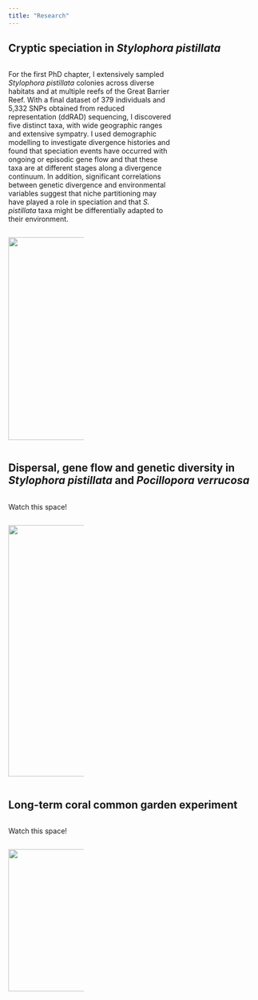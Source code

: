 ```yaml
---
title: "Research"
---
```


```{=html}
<style>
.add-space{
padding-right: 5%;
}

</style>
```
## Cryptic speciation in *Stylophora pistillata*

::: {.column .add-space width="65%"}
For the first PhD chapter, I extensively sampled *Stylophora pistillata* colonies across diverse habitats and at multiple reefs of the Great Barrier Reef. With a final dataset of 379 individuals and 5,332 SNPs obtained from reduced representation (ddRAD) sequencing, I discovered five distinct taxa, with wide geographic ranges and extensive sympatry. I used demographic modelling to investigate divergence histories and found that speciation events have occurred with ongoing or episodic gene flow and that these taxa are at different stages along a divergence continuum. In addition, significant correlations between genetic divergence and environmental variables suggest that niche partitioning may have played a role in speciation and that *S. pistillata* taxa might be differentially adapted to their environment.
:::

::: {.column width="30%"}
![](img/Sytylo_macro.png){width="10.7cm"}
:::

## Dispersal, gene flow and genetic diversity in *Stylophora pistillata* and *Pocillopora verrucosa*

::: {.column .add-space width="65%"}
Watch this space!
:::

::: {.column width="30%"}
![](img/PverSpis.jpg){width="13.3cm"}
:::

## Long-term coral common garden experiment

::: {.column .add-space width="65%"}
Watch this space!
:::

::: {.column width="30%"}
![](img/Experiments.jpg){width="7.5cm"}
:::
